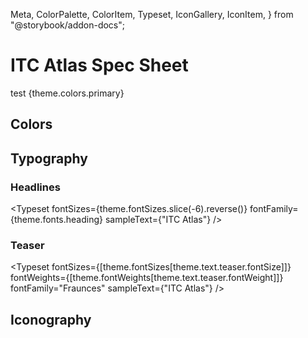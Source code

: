   Meta,
  ColorPalette,
  ColorItem,
  Typeset,
  IconGallery,
  IconItem,
} from "@storybook/addon-docs";

# ITC Atlas Spec Sheet

test {theme.colors.primary}

## Colors

<ColorPalette>
  <ColorItem
    title="Primary"
    subtitle="Primary brand color"
    colors={{ "ITC green": theme.colors.primary }}
  />
  <ColorItem
    title="Secondary"
    subtitle="Secondary brand color"
    colors={{ "ITC blue": theme.colors.secondary }}
  />
  <ColorItem
    title="Muted brand colors"
    subtitle=""
    colors={{
      "ITC green muted": theme.colors.muted,
      "ITC blue muted": "rgb(185, 195, 255)",
    }}
  />
  <ColorItem title="Accent color" colors={{ accent: "rgb(255,230,0)" }} />
</ColorPalette>

## Typography

### Headlines

<Typeset
  fontSizes={theme.fontSizes.slice(-6).reverse()}
  fontFamily={theme.fonts.heading}
  sampleText={"ITC Atlas"}
/>

### Teaser

<Typeset
  fontSizes={[theme.fontSizes[theme.text.teaser.fontSize]]}
  fontWeights={[theme.fontWeights[theme.text.teaser.fontWeight]]}
  fontFamily="Fraunces"
  sampleText={"ITC Atlas"}
/>

## Iconography

<IconGallery>
  <IconItem name="chapter Introduction">
    <IconIntroduction width="100px" height="100px" />
  </IconItem>
  <IconItem name="chapter xy">
    <HiCursorClick />
  </IconItem>
</IconGallery>
